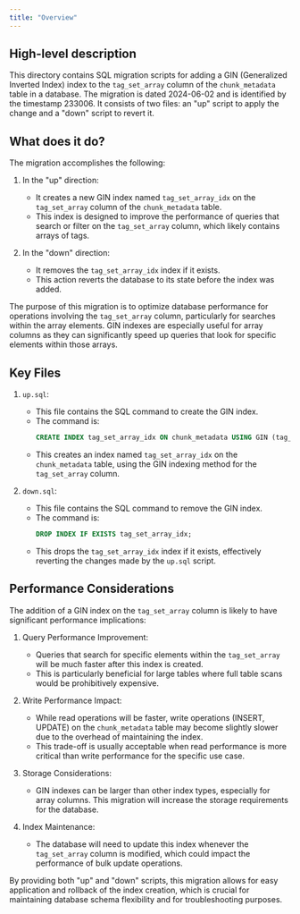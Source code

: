 ```yaml
---
title: "Overview"
---
```


## High-level description
This directory contains SQL migration scripts for adding a GIN (Generalized Inverted Index) index to the `tag_set_array` column of the `chunk_metadata` table in a database. The migration is dated 2024-06-02 and is identified by the timestamp 233006. It consists of two files: an "up" script to apply the change and a "down" script to revert it.

## What does it do?
The migration accomplishes the following:

1. In the "up" direction:
   - It creates a new GIN index named `tag_set_array_idx` on the `tag_set_array` column of the `chunk_metadata` table.
   - This index is designed to improve the performance of queries that search or filter on the `tag_set_array` column, which likely contains arrays of tags.

2. In the "down" direction:
   - It removes the `tag_set_array_idx` index if it exists.
   - This action reverts the database to its state before the index was added.

The purpose of this migration is to optimize database performance for operations involving the `tag_set_array` column, particularly for searches within the array elements. GIN indexes are especially useful for array columns as they can significantly speed up queries that look for specific elements within those arrays.

## Key Files

1. `up.sql`:
   - This file contains the SQL command to create the GIN index.
   - The command is: 
     ```sql
     CREATE INDEX tag_set_array_idx ON chunk_metadata USING GIN (tag_set_array);
     ```
   - This creates an index named `tag_set_array_idx` on the `chunk_metadata` table, using the GIN indexing method for the `tag_set_array` column.

2. `down.sql`:
   - This file contains the SQL command to remove the GIN index.
   - The command is:
     ```sql
     DROP INDEX IF EXISTS tag_set_array_idx;
     ```
   - This drops the `tag_set_array_idx` index if it exists, effectively reverting the changes made by the `up.sql` script.

## Performance Considerations
The addition of a GIN index on the `tag_set_array` column is likely to have significant performance implications:

1. Query Performance Improvement:
   - Queries that search for specific elements within the `tag_set_array` will be much faster after this index is created.
   - This is particularly beneficial for large tables where full table scans would be prohibitively expensive.

2. Write Performance Impact:
   - While read operations will be faster, write operations (INSERT, UPDATE) on the `chunk_metadata` table may become slightly slower due to the overhead of maintaining the index.
   - This trade-off is usually acceptable when read performance is more critical than write performance for the specific use case.

3. Storage Considerations:
   - GIN indexes can be larger than other index types, especially for array columns. This migration will increase the storage requirements for the database.

4. Index Maintenance:
   - The database will need to update this index whenever the `tag_set_array` column is modified, which could impact the performance of bulk update operations.

By providing both "up" and "down" scripts, this migration allows for easy application and rollback of the index creation, which is crucial for maintaining database schema flexibility and for troubleshooting purposes.